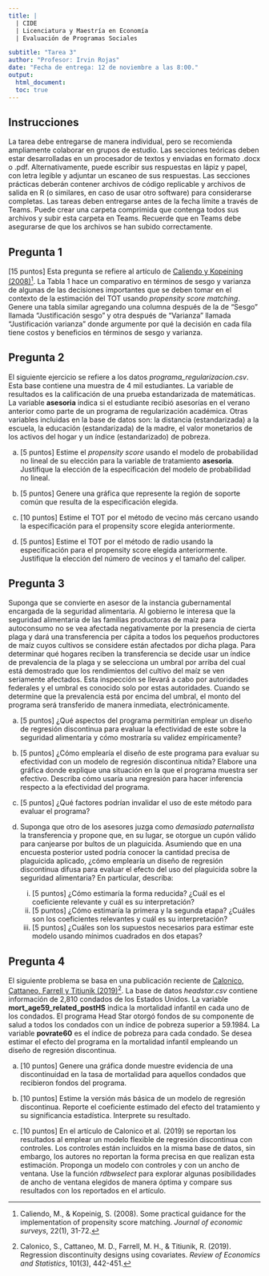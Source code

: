 ```yaml
---
title: |
  | CIDE
  | Licenciatura y Maestría en Economía
  | Evaluación de Programas Sociales

subtitle: "Tarea 3"
author: "Profesor: Irvin Rojas"
date: "Fecha de entrega: 12 de noviembre a las 8:00."
output:
  html_document:
  toc: true
---
```

  
## Instrucciones
  
La tarea debe entregarse de manera individual, pero se recomienda ampliamente colaborar en grupos de estudio. Las secciones teóricas deben estar desarrolladas en un procesador de textos y enviadas en formato .docx o .pdf. Alternativamente, puede escribir sus respuestas en lápiz y papel, con letra legible y adjuntar un escaneo de sus respuestas. Las secciones prácticas deberán contener archivos de código replicable y archivos de salida en R (o similares, en caso de usar otro software) para considerarse completas. Las tareas deben entregarse antes de la fecha límite a través de Teams. Puede crear una carpeta comprimida que contenga todos sus archivos y subir esta carpeta en Teams. Recuerde que en Teams debe asegurarse de que los archivos se han subido correctamente.

## Pregunta 1

[15 puntos] Esta pregunta se refiere al artículo de [Caliendo y Kopeining (2008)](https://onlinelibrary.wiley.com/doi/full/10.1111/j.1467-6419.2007.00527.x?casa_token=V-T01h-0YQ0AAAAA%3ABHpKuhYnNaRoHAgDlgqSZHSbiPo8u1lPi-3igIo4pdrPKoPa-seJlP1zBzCd5n1Se0kXxhZvSJ35pIY)[^1]. La Tabla 1 hace un comparativo en términos de sesgo y varianza de algunas de las decisiones importantes que se deben tomar en el contexto de la estimación del TOT usando *propensity score matching*. Genere una tabla similar agregando una columna después de la de “Sesgo” llamada “Justificación sesgo” y otra después de “Varianza” llamada “Justificación varianza” donde argumente por qué la decisión en cada fila tiene costos y beneficios en términos de sesgo y varianza.

[^1]: Caliendo, M., & Kopeinig, S. (2008). Some practical guidance for the implementation of propensity score matching. *Journal of economic surveys*, 22(1), 31-72.

## Pregunta 2

El siguiente ejercicio se refiere a los datos *programa_regularizacion.csv*. Esta base contiene una muestra de 4 mil estudiantes. La variable de resultados es la calificación de una prueba estandarizada de matemáticas. La variable **asesoria** indica si el estudiante recibió asesorías en el verano anterior como parte de un programa de regularización académica. Otras variables incluidas en la base de datos son: la distancia (estandarizada) a la escuela, la educación (estandarizada) de la madre, el valor monetarios de los activos del hogar y un índice (estandarizado) de pobreza.

a. [5 puntos] Estime el *propensity score* usando el modelo de probabilidad no lineal de su elección para la variable de tratamiento **asesoria**. Justifique la elección de la especificación del modelo de probabilidad no lineal.

a. [5 puntos] Genere una gráfica que represente la región de soporte común que resulta de la especificación elegida.

a. [10 puntos] Estime el TOT por el método de vecino más cercano usando la especificación para el propensity score elegida anteriormente.

a. [5 puntos] Estime el TOT por el método de radio usando la especificación para el propensity score elegida anteriormente. Justifique la elección del número de vecinos y el tamaño del caliper.

## Pregunta 3

Suponga que se convierte en asesor de la instancia gubernamental encargada de la seguridad alimentaria. Al gobierno le interesa que la seguridad alimentaria de las familias productoras de maíz para autoconsumo no se vea afectada negativamente por la presencia de cierta plaga y dará una transferencia per cápita a todos los pequeños productores de maíz cuyos cultivos se considere están afectados por dicha plaga. Para determinar qué hogares reciben la transferencia se decide usar un índice de prevalencia de la plaga y se selecciona un umbral por arriba del cual está demostrado que los rendimientos del cultivo del maíz se ven seriamente afectados. Esta inspección se llevará a cabo por autoridades federales y el umbral es conocido solo por estas autoridades. Cuando se determine que la prevalencia está por encima del umbral, el monto del programa será transferido de manera inmediata, electrónicamente.

a. [5 puntos] ¿Qué aspectos del programa permitirían emplear un diseño de regresión discontinua para evaluar la efectividad de este sobre la seguridad alimentaria y cómo mostraría su validez empíricamente?

a. [5 puntos] ¿Cómo emplearía el diseño de este programa para evaluar su efectividad con un modelo de regresión discontinua nítida? Elabore una gráfica donde explique una situación en la que el programa muestra ser efectivo. Describa cómo usaría una regresión para hacer inferencia respecto a la efectividad del programa.

a. [5 puntos] ¿Qué factores podrían invalidar el uso de este método para evaluar el programa?

a. Suponga que otro de los asesores juzga como *demasiado paternalista* la transferencia y propone que, en su lugar, se otorgue un cupón válido para canjearse por bultos de un plaguicida. Asumiendo que en una encuesta posterior usted podría conocer la cantidad precisa de plaguicida aplicado, ¿cómo emplearía un diseño de regresión discontinua difusa para evaluar el efecto del uso del plaguicida sobre la seguridad alimentaria? En particular, describa:
    i. [5 puntos] ¿Cómo estimaría la forma reducida? ¿Cuál es el coeficiente relevante y cuál es su interpretación?
    i. [5 puntos] ¿Cómo estimaría la primera y la segunda etapa? ¿Cuáles son los coeficientes relevantes y cuál es su interpretación? 
    i. [5 puntos] ¿Cuáles son los supuestos necesarios para estimar este modelo usando mínimos cuadrados en dos etapas?

## Pregunta 4

El siguiente problema se basa en una publicación reciente de [Calonico, Cattaneo, Farrell y Titiunik (2019)](https://www.mitpressjournals.org/doi/abs/10.1162/rest_a_00760?casa_token=Wv2N-8gNbuMAAAAA:zHeO_SF71MLac4gXXD6R7doFoV3esEvX_ppfXSGxBelHJClX1sJ0Y-wfEUdehni84shl6-YnOCteN7U)[^2]. La base de datos *headstar.csv* contiene información de 2,810 condados de los Estados Unidos. La variable **mort_age59_related_postHS** indica la mortalidad infantil en cada uno de los condados. El programa Head Star otorgó fondos de su componente de salud a todos los condados con un índice de pobreza superior a 59.1984. La variable **povrate60** es el índice de pobreza para cada condado. Se desea estimar el efecto del programa en la mortalidad infantil empleando un diseño de regresión discontinua.

[^2]: Calonico, S., Cattaneo, M. D., Farrell, M. H., & Titiunik, R. (2019). Regression discontinuity designs using covariates. *Review of Economics and Statistics*, 101(3), 442-451.

a. [10 puntos] Genere una gráfica donde muestre evidencia de una discontinuidad en la tasa de mortalidad para aquellos condados que recibieron fondos del programa.

a. [10 puntos] Estime la versión más básica de un modelo de regresión discontinua. Reporte el coeficiente estimado del efecto del tratamiento y su significancia estadística. Interprete su resultado.

a. [10 puntos] En el artículo de Calonico et al. (2019) se reportan los resultados al emplear un modelo flexible de regresión discontinua con controles. Los controles están incluidos en la misma base de datos, sin embargo, los autores no reportan la forma precisa en que realizan esta estimación. Proponga un modelo con controles y con un ancho de ventana. Use la función *rdbwselect* para explorar algunas posibilidades de ancho de ventana elegidos de manera óptima y compare sus resultados con los reportados en el artículo.